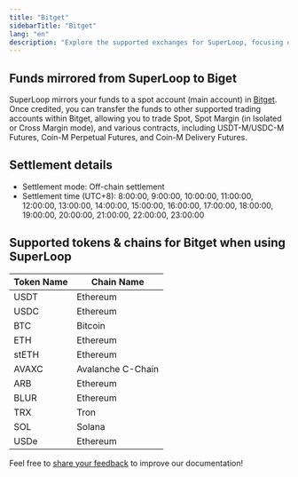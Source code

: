 ```yaml
---
title: "Bitget"
sidebarTitle: "Bitget"
lang: "en"
description: "Explore the supported exchanges for SuperLoop, focusing on Bitget and how funds are mirrored from SuperLoop."
---
```


## Funds mirrored from SuperLoop to Biget
SuperLoop mirrors your funds to a spot account (main account) in [Bitget](https://www.bitget.com/). Once credited, you can transfer the funds to other supported trading accounts within Bitget, allowing you to trade Spot, Spot Margin (in Isolated or Cross Margin mode), and various contracts, including USDT-M/USDC-M Futures, Coin-M Perpetual Futures, and Coin-M Delivery Futures.

## Settlement details

- Settlement mode: Off-chain settlement
- Settlement time (UTC+8): 8:00:00, 9:00:00, 10:00:00, 11:00:00, 12:00:00, 13:00:00, 14:00:00, 15:00:00, 16:00:00, 17:00:00, 18:00:00, 19:00:00, 20:00:00, 21:00:00, 22:00:00, 23:00:00

## Supported tokens & chains for Bitget when using SuperLoop
| **Token Name** | **Chain Name** |
| --------------------------------- | --------------------------------- |
| USDT                            |Ethereum |
| USDC                           | Ethereum|
| BTC                            | Bitcoin |
| ETH                            |Ethereum |
| stETH                            | Ethereum |
| AVAXC                           | Avalanche C-Chain|
| ARB                            | Ethereum |
| BLUR                            |Ethereum |
| TRX                           | Tron|
| SOL                            | Solana |
| USDe                            |Ethereum |

<Tip>Feel free to [share your feedback](https://forms.zohopublic.com/cobo/form/DocumentFeedbackForm/formperma/QvLOhxJv1_JMsJ-1dleZ8Itb_7rzN-LtgvsDdxosoVI?referrername=manuals) to improve our documentation!</Tip>